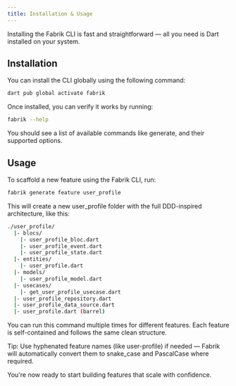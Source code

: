 ```yaml
---
title: Installation & Usage
---
```


Installing the Fabrik CLI is fast and straightforward — all you need is Dart installed on your system.

## Installation

You can install the CLI globally using the following command:

```bash
dart pub global activate fabrik
```

Once installed, you can verify it works by running:

```bash
fabrik --help
```

You should see a list of available commands like generate, and their supported options.

## Usage

To scaffold a new feature using the Fabrik CLI, run:

```bash
fabrik generate feature user_profile
```

This will create a new user_profile folder with the full DDD-inspired architecture, like this:

```bash
./user_profile/
  |- blocs/
    |- user_profile_bloc.dart
    |- user_profile_event.dart
    |- user_profile_state.dart
  |- entities/
    |- user_profile.dart
  |- models/
    |- user_profile_model.dart
  |- usecases/
    |- get_user_profile_usecase.dart
  |- user_profile_repository.dart
  |- user_profile_data_source.dart
  |- user_profile.dart (barrel)
```

You can run this command multiple times for different features. Each feature is self-contained and follows the same clean structure.

Tip: Use hyphenated feature names (like user-profile) if needed — Fabrik will automatically convert them to snake_case and PascalCase where required.

You're now ready to start building features that scale with confidence.
